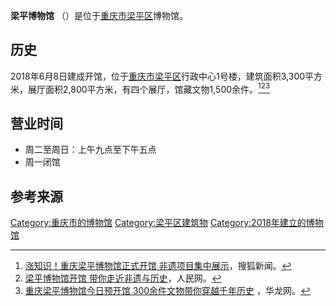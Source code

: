 '''梁平博物馆''' （{{lang-en|Liangping Museum}}）是位于[[重庆市|重庆市]][[梁平区|梁平区]]博物馆。

==历史==
2018年6月8日建成开馆，位于[[重庆市|重庆市]][[梁平区|梁平区]]行政中心1号楼，建筑面积3,300平方米，展厅面积2,800平方米，有四个展厅，馆藏文物1,500余件。<ref>[https://www.sohu.com/a/234810186_100115634 涨知识！重庆梁平博物馆正式开馆 非遗项目集中展示 ]，搜狐新闻。</ref><ref>[http://cq.people.com.cn/n2/2018/0608/c365411-31682680.html 梁平博物馆开馆 带你走近非遗与历史]，人民网。</ref><ref>[http://cq.cqnews.net/cqqx/html/2018-05/18/content_44335146.htm 重庆梁平博物馆今日预开馆 300余件文物带你穿越千年历史] {{Wayback|url=http://cq.cqnews.net/cqqx/html/2018-05/18/content_44335146.htm |date=20200118224058 }}，华龙网。</ref>

==营业时间==
*周二至周日：上午九点至下午五点
*周一闭馆

==参考来源==
{{reflist}}

{{Authority control}}

[[Category:重庆市的博物馆|Category:重庆市的博物馆]]
[[Category:梁平区建筑物|Category:梁平区建筑物]]
[[Category:2018年建立的博物馆|Category:2018年建立的博物馆]]